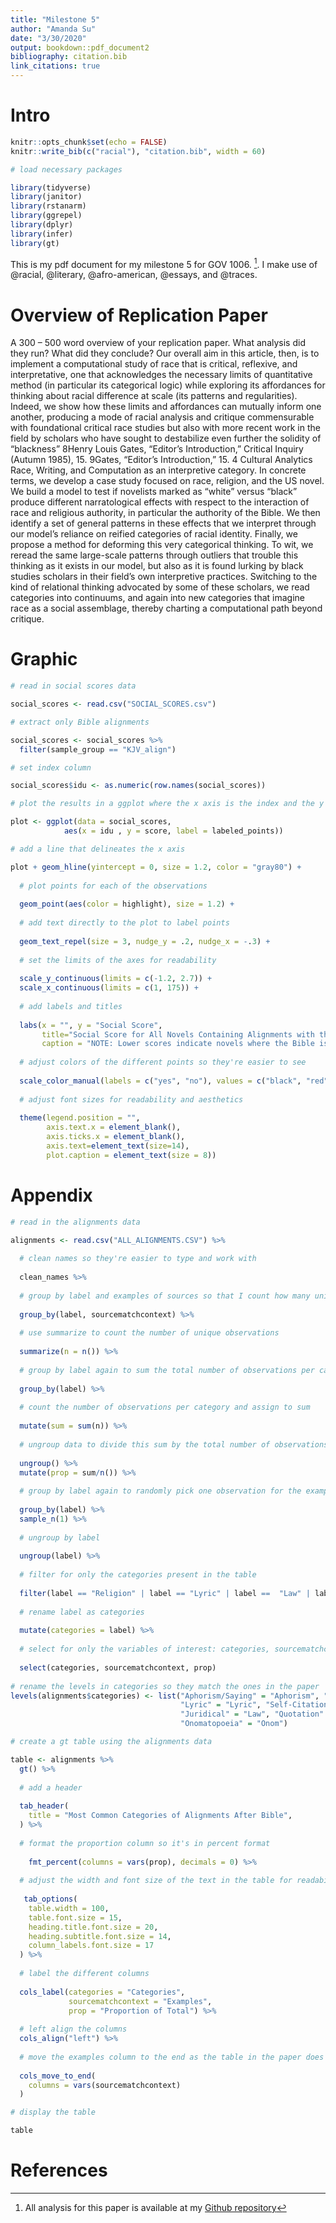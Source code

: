 ```yaml
---
title: "Milestone 5"
author: "Amanda Su"
date: "3/30/2020"
output: bookdown::pdf_document2
bibliography: citation.bib
link_citations: true
---
```


# Intro 
```r
knitr::opts_chunk$set(echo = FALSE)
knitr::write_bib(c("racial"), "citation.bib", width = 60)

# load necessary packages 

library(tidyverse)
library(janitor)
library(rstanarm)
library(ggrepel)
library(dplyr)
library(infer)
library(gt)
```

This is my pdf document for my milestone 5 for GOV 1006. ^[All analysis for this paper is available at my [Github repository](https://github.com/amanda-y-su/race-writing-computation)]. I make use of @racial, @literary, @afro-american, @essays, and @traces.

# Overview of Replication Paper 
A 300 – 500 word overview of your replication paper. What analysis did they run? What did they conclude?
Our overall aim in this article, then, is to implement a computational study of race
that is critical, reflexive, and interpretative, one that acknowledges the necessary
limits of quantitative method (in particular its categorical logic) while exploring
its affordances for thinking about racial difference at scale (its patterns and regularities). Indeed, we show how these limits and affordances can mutually inform
one another, producing a mode of racial analysis and critique commensurable
with foundational critical race studies but also with more recent work in the field
by scholars who have sought to destabilize even further the solidity of “blackness”
8Henry Louis Gates, “Editor’s Introduction,” Critical Inquiry (Autumn 1985), 15.
9Gates, “Editor’s Introduction,” 15.
4
Cultural Analytics Race, Writing, and Computation
as an interpretive category. In concrete terms, we develop a case study focused
on race, religion, and the US novel. We build a model to test if novelists marked
as “white” versus “black” produce different narratological effects with respect to
the interaction of race and religious authority, in particular the authority of the
Bible. We then identify a set of general patterns in these effects that we interpret
through our model’s reliance on reified categories of racial identity. Finally, we
propose a method for deforming this very categorical thinking. To wit, we reread the same large-scale patterns through outliers that trouble this thinking as
it exists in our model, but also as it is found lurking by black studies scholars in
their field’s own interpretive practices. Switching to the kind of relational thinking advocated by some of these scholars, we read categories into continuums,
and again into new categories that imagine race as a social assemblage, thereby
charting a computational path beyond critique.

# Graphic

```r

# read in social scores data

social_scores <- read.csv("SOCIAL_SCORES.csv")

# extract only Bible alignments

social_scores <- social_scores %>% 
  filter(sample_group == "KJV_align")

# set index column

social_scores$idu <- as.numeric(row.names(social_scores))

# plot the results in a ggplot where the x axis is the index and the y axis is the social score

plot <- ggplot(data = social_scores, 
            aes(x = idu , y = score, label = labeled_points))

# add a line that delineates the x axis 

plot + geom_hline(yintercept = 0, size = 1.2, color = "gray80") +
  
  # plot points for each of the observations
  
  geom_point(aes(color = highlight), size = 1.2) + 
  
  # add text directly to the plot to label points 
  
  geom_text_repel(size = 3, nudge_y = .2, nudge_x = -.3) +
  
  # set the limits of the axes for readability 
  
  scale_y_continuous(limits = c(-1.2, 2.7)) +
  scale_x_continuous(limits = c(1, 175)) +
  
  # add labels and titles 
  
  labs(x = "", y = "Social Score", 
       title="Social Score for All Novels Containing Alignments with the Bible", 
       caption = "NOTE: Lower scores indicate novels where the Bible is less frequently cited in a 'social' way, as we define the term. \nScores closer to zero indicate novels where the 'social' and 'non-social' contexts are split evenly, as in James Baldwin's \nGo Tell it to the Mountain.\n\n Data obtained from 'Race, Writing, and Computation: Racial Difference and the US Novel' \nby Richard So, Hoyt Long, and Yuancheng Zhu") +
  
  # adjust colors of the different points so they're easier to see
  
  scale_color_manual(labels = c("yes", "no"), values = c("black", "red")) +
  
  # adjust font sizes for readability and aesthetics 
  
  theme(legend.position = "", 
        axis.text.x = element_blank(), 
        axis.ticks.x = element_blank(), 
        axis.text=element_text(size=14), 
        plot.caption = element_text(size = 8))

```


# Appendix

```r

# read in the alignments data

alignments <- read.csv("ALL_ALIGNMENTS.CSV") %>%
  
  # clean names so they're easier to type and work with 
  
  clean_names %>%
  
  # group by label and examples of sources so that I count how many unique observations there are 
  
  group_by(label, sourcematchcontext) %>%
  
  # use summarize to count the number of unique observations
  
  summarize(n = n()) %>%
  
  # group by label again to sum the total number of observations per category
  
  group_by(label) %>%
  
  # count the number of observations per category and assign to sum 
  
  mutate(sum = sum(n)) %>%
  
  # ungroup data to divide this sum by the total number of observations to get the proportion
  
  ungroup() %>%
  mutate(prop = sum/n()) %>%
  
  # group by label again to randomly pick one observation for the example per category 
  
  group_by(label) %>%
  sample_n(1) %>%
  
  # ungroup by label 
  
  ungroup(label) %>%
  
  # filter for only the categories present in the table 
  
  filter(label == "Religion" | label == "Lyric" | label ==  "Law" | label == "Quote" | label ==  "Aphorism" | label == "Onom" | label == "SelfCite") %>%
  
  # rename label as categories 
  
  mutate(categories = label) %>%
  
  # select for only the variables of interest: categories, sourcematchcontext, proportion
  
  select(categories, sourcematchcontext, prop)
  
# rename the levels in categories so they match the ones in the paper
levels(alignments$categories) <- list("Aphorism/Saying" = "Aphorism", "Religious" = "Religion", 
                                      "Lyric" = "Lyric", "Self-Citation" = "SelfCite", 
                                      "Juridical" = "Law", "Quotation" = "Quote", 
                                      "Onomatopoeia" = "Onom")

# create a gt table using the alignments data

table <- alignments %>%
  gt() %>%
  
  # add a header
  
  tab_header(
    title = "Most Common Categories of Alignments After Bible",
  ) %>%
  
  # format the proportion column so it's in percent format 
  
    fmt_percent(columns = vars(prop), decimals = 0) %>%
  
  # adjust the width and font size of the text in the table for readability 
  
   tab_options(
    table.width = 100,
    table.font.size = 15,
    heading.title.font.size = 20,
    heading.subtitle.font.size = 14,
    column_labels.font.size = 17
  ) %>%
  
  # label the different columns
  
  cols_label(categories = "Categories", 
             sourcematchcontext = "Examples", 
             prop = "Proportion of Total") %>%
  
  # left align the columns
  cols_align("left") %>%
  
  # move the examples column to the end as the table in the paper does 
  
  cols_move_to_end(
    columns = vars(sourcematchcontext)
  )

# display the table 

table

```


# References
